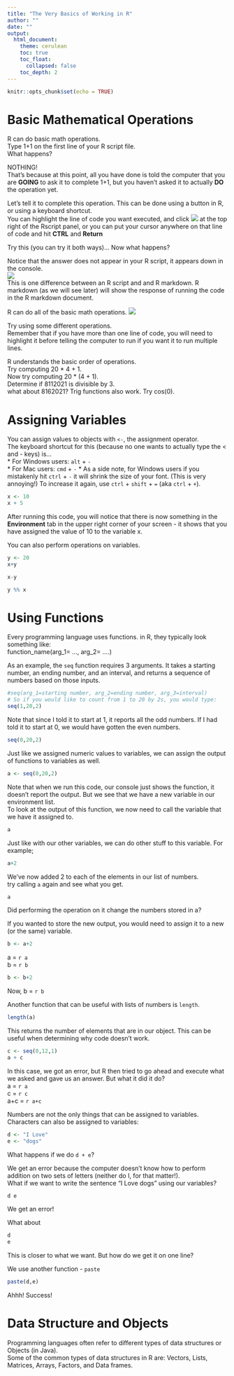 ```yaml
---
title: "The Very Basics of Working in R"
author: ""
date: ""
output: 
  html_document:
    theme: cerulean
    toc: true
    toc_float:
      collapsed: false
    toc_depth: 2
---
```


```r
knitr::opts_chunk$set(echo = TRUE)
```

# Basic Mathematical Operations
R can do basic math operations.  
Type 1+1 on the first line of your R script file.  
What happens?  

NOTHING!  
That's because at this point, all you have done is told the computer that you are **GOING** to ask it to complete 1+1, but you haven't asked it to actually **DO** the operation yet.  

Let's tell it to complete this operation.  This can be done using a button in R, or using a keyboard shortcut.  
You can highlight the line of code you want executed, and click ![](images/Run.png) at the top right of the Rscript panel, or you can put your cursor anywhere on that line of code and hit **CTRL** and **Return**  

Try this (you can try it both ways)...  Now what happens?  

Notice that the answer does not appear in your R script, it appears down in the console.  
![](images/Math.png)  
This is one difference between an R script and and R markdown.  R markdown (as we will see later) will show the response of running the code in the R markdown document.

R can do all of the basic math operations.
![](images/Operations.png)  

Try using some different operations.  
Remember that if you have more than one line of code, you will need to highlight it before telling the computer to run if you want it to run multiple lines.  

R understands the basic order of operations.  
Try computing 20 * 4 + 1.  
Now try computing 20 * (4 + 1).  
Determine if 8112021 is divisible by 3.  
what about 8162021? 
Trig functions also work.  Try cos(0).  

# Assigning Variables
You can assign values to objects with `<-`, the assignment operator.  
The keyboard shortcut for this (because no one wants to actually type the < and - keys) is...  
* For Windows users: `alt` + `-`  
* For Mac users: `cmd` + `-` 
* As a side note, for Windows users if you mistakenly hit `ctrl` + `-` it will shrink the size of your font. (This is very annoying!)  To increase it again, use `ctrl` + `shift` + `=`  (aka `ctrl` + `+`).  
```r
x <- 10
x + 5
```
After running this code, you will notice that there is now something in the **Environment** tab in the upper right corner of your screen - it shows that you have assigned the value of 10 to the variable x.

You can also perform operations on variables.
```r
y <- 20
x+y
```
```r
x-y
```
```r
y %% x
```

# Using Functions
Every programming language uses functions.  in R, they typically look something like:  
function_name(arg_1= ..., arg_2= ....)  

As an example, the `seq` function requires 3 arguments.  It takes a starting number, an ending number, and an interval, and returns a sequence of numbers based on those inputs.
```r
#seq(arg_1=starting number, arg_2=ending number, arg_3=interval)
# So if you would like to count from 1 to 20 by 2s, you would type:
seq(1,20,2)
```
Note that since I told it to start at 1, it reports all the odd numbers.  If I had told it to start at 0, we would have gotten the even numbers.
```r
seq(0,20,2)
```
Just like we assigned numeric values to variables, we can assign the output of functions to variables as well.
```r
a <- seq(0,20,2)
```
Note that when we run this code, our console just shows the function, it doesn't report the output.  But we see that we have a new variable in our environment list.  
To look at the output of this function, we now need to call the variable that we have it assigned to.
```r
a
```
Just like with our other variables, we can do other stuff to this variable.  For example;
```r
a+2
```
We've now added 2 to each of the elements in our list of numbers.  
try calling `a` again and see what you get.
```r
a
```
Did performing the operation on it change the numbers stored in a?

If you wanted to store the new output, you would need to assign it to a new (or the same) variable.
```r
b <- a+2
```
a = `r a`  
b = `r b`
```r
b <- b+2
```
Now, b = `r b` 

Another function that can be useful with lists of numbers is `length`.
```r
length(a)
```
This returns the number of elements that are in our object.  This can be useful when determining why code doesn't work.
```r
c <- seq(0,12,1)
a + c
```
In this case, we got an error, but R then tried to go ahead and execute what we asked and gave us an answer.  But what it did it do?  
a  = `r a`  
c  = `r c`  
a+c = `r a+c`  


Numbers are not the only things that can be assigned to variables.  
Characters can also be assigned to variables:
```r
d <- "I Love"
e <- "dogs"
```

What happens if we do `d + e`?

We get an error because the computer doesn't know how to perform addition on two sets of letters (neither do I, for that matter!).  
What if we want to write the sentence "I Love dogs" using our variables?
```r
d e
```
We get an error!

What about
```r
d
e
```
This is closer to what we want.  But how do we get it on one line?

We use another function - `paste`
```r
paste(d,e)
```

Ahhh!  Success!

# Data Structure and Objects

Programming languages often refer to different types of data structures or Objects (in Java).  
Some of the common types of data structures in R are: Vectors, Lists, Matrices, Arrays, Factors, and Data frames.

## 
